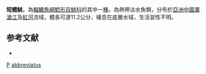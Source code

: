 {{Speciesbox 
| genus = Pareuchiloglanis
| species = abbreviatus
| status = NE
| status_system = IUCN3.1
| authority = [[Li|Li]], [[Zhou|Zhou]], [[Thomson|Thomson]], [[Zhang|Zhang]] & [[Yang|Yang]], 2007
| synonyms = 
}}
'''短體鮡'''，為[[輻鰭魚綱|輻鰭魚綱]][[鯰形目|鯰形目]][[鮡科|鮡科]]的其中一[[種|種]]，為熱帶淡水魚類，分布於[[亞洲|亞洲]][[中國|中國]][[瀾滄江|瀾滄江]]及[[紅河|紅河]]流域，體長可達11.2公分，棲息在底層水域，生活習性不明。

==参考文献==
*{{FishBase_species|genus=Pareuchiloglanis|species=abbreviatus|year=2015|month=3}}

{{Taxonbar}}

[[Category:2007年描述的鱼类|P]]
[[Category:鮡属|abbreviatus]]